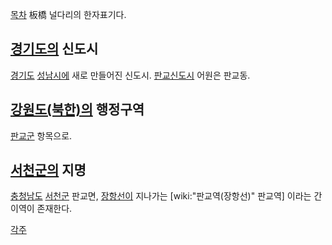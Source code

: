 [[목차]]
板橋 널다리의 한자표기다.

== [[경기도]]의 신도시 ==
[[경기도]] [[성남시]]에 새로 만들어진 신도시. [[판교신도시]] 어원은 판교동.

== [[강원도(북한)]]의 행정구역 ==
[[판교군]] 항목으로.

== [[서천군]]의 지명 ==
[[충청남도]] [[서천군]] 판교면,
[[장항선]]이 지나가는 [wiki:"판교역(장항선)" 판교역] 이라는 간이역이 존재한다.

[[각주]]
